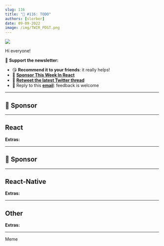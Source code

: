 ```yaml
---
slug: 116
title: "📨 #116: TODO"
authors: [slorber]
date: 09-09-2022
image: /img/TWIR_POST.png
---
```


![](/img/TWIR_POST.png)

<!-- truncate -->

Hi everyone!

<!-- TODO -->

🙏 **Support the newsletter:**

- 😘 **Recommend it to your friends**: it really helps!
- 💸 [**Sponsor This Week In React**](https://thisweekinreact.com/sponsor)
- 🧵 [**Retweet the latest Twitter thread**](https://slo.im/thread)
- 📨 Reply to this [**email**](mailto:sebastien@thisweekinreact.com): feedback is welcome

<SubscribeFormEmbed />

---

## 💸 Sponsor

---

## React

**Extras:**

---

## 💸 Sponsor

---

## React-Native

**Extras:**

<SubscribeFormEmbed />

---

## Other

**Extras:**

---

Meme
